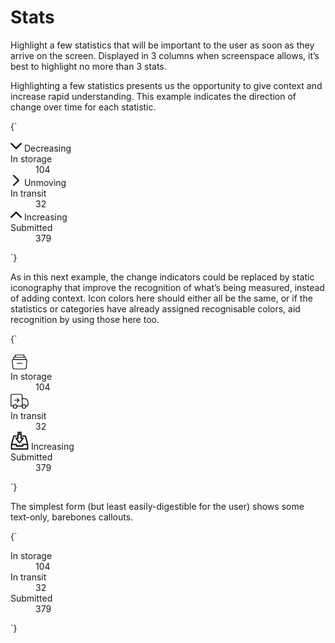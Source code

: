
<Meta title="Components/Stats" />

# Stats

Highlight a few statistics that will be important to the user as soon as they arrive on the screen. Displayed in 3 columns when screenspace allows, it’s best to highlight no more than 3 stats.

Highlighting a few statistics presents us the opportunity to give context and increase rapid understanding. This example indicates the direction of change over time for each statistic.

<Canvas>
  <Story name="Stats (with change indicators)">
    {`
      <div class="l-content">
        <dl class="l-grid l-grid--3-col@m">
          <div class="o-card l-flex l-items-center">
            <div class="l-flex--shrink-0 u-margin-s--right">
              <div class="o-badge o-badge--danger u-padding-l">
                <svg class="o-icon o-icon--l" xmlns="http://www.w3.org/2000/svg" viewBox="0 0 100 100" aria-hidden="true" width="18" height="18">
                  <path d="M2.78,32.83a6.07,6.07,0,0,1,8.58-8.59L45.71,58.59a6.07,6.07,0,0,0,8.58,0L88.64,24.24a6.07,6.07,0,1,1,8.58,8.59L54.29,75.76a6.07,6.07,0,0,1-8.58,0Z" fill-rule="evenodd"/>
                </svg>
                <span class="u-sr-only">Decreasing</span>
              </div>
            </div>
            <div>
              <dt class="u-font--medium u-h6 u-fg--gray-50">In storage</dt>
              <dd class="u-h2 u-font--bold u-line-height--min">104</dd>
            </div>
          </div>
          <div class="o-card l-flex l-items-center">
            <div class="l-flex--shrink-0 u-margin-s--right">
              <div class="o-badge o-badge--gray u-padding-l">
                <svg class="o-icon o-icon--l" xmlns="http://www.w3.org/2000/svg" viewBox="0 0 100 100" aria-hidden="true" width="18" height="18">
                  <path d="M32.83,97.22a6.07,6.07,0,1,1-8.59-8.58L58.59,54.29a6.07,6.07,0,0,0,0-8.58L24.24,11.36a6.07,6.07,0,1,1,8.59-8.58L75.76,45.71a6.07,6.07,0,0,1,0,8.58Z" fill-rule="evenodd"/>
                </svg>
                <span class="u-sr-only">Unmoving</span>
              </div>
            </div>
            <div>
              <dt class="u-font--medium u-h6 u-fg--gray-50">In transit</dt>
              <dd class="u-h2 u-font--bold u-line-height--min">32</dd>
            </div>
          </div>
          <div class="o-card l-flex l-items-center">
            <div class="l-flex--shrink-0 u-margin-s--right">
              <div class="o-badge o-badge--positive u-padding-l">
                <svg class="o-icon o-icon--l" xmlns="http://www.w3.org/2000/svg" viewBox="0 0 100 100" aria-hidden="true" width="18" height="18">
                  <path d="M97.22,67.17a6.07,6.07,0,1,1-8.58,8.59L54.29,41.41a6.07,6.07,0,0,0-8.58,0L11.36,75.76a6.07,6.07,0,0,1-8.58-8.59L45.71,24.24a6.07,6.07,0,0,1,8.58,0Z" fill-rule="evenodd"/>
                </svg>
                <span class="u-sr-only">Increasing</span>
              </div>
            </div>
            <div>
              <dt class="u-font--medium u-h6 u-fg--gray-50">Submitted</dt>
              <dd class="u-h2 u-font--bold u-line-height--min">379</dd>
            </div>
          </div>
        </dl>
      </div>
    `}
  </Story>
</Canvas>

As in this next example, the change indicators could be replaced by static iconography that improve the recognition of what’s being measured, instead of adding context. Icon colors here should either all be the same, or if the statistics or categories have already assigned recognisable colors, aid recognition by using those here too.

<Canvas>
  <Story name="Stats (with iconography)">
    {`
      <div class="l-content">
        <dl class="l-grid l-grid--3-col@m">
          <div class="o-card l-flex l-items-center">
            <div class="l-flex--shrink-0 u-margin-s--right">
              <div class="o-badge o-badge--danger u-padding-m">
                <svg class="o-icon o-icon--xl" xmlns="http://www.w3.org/2000/svg" viewBox="0 0 100 100" aria-hidden="true" width="29" height="29">
                  <path d="M9.3,37.15a7,7,0,0,0-1.8,5.4l3.9,41a8,8,0,0,0,8,7.2H80.6a8,8,0,0,0,8-7.2l3.9-41a7,7,0,0,0-6.27-7.67c-.24,0-.49,0-.73,0h-.8l.9-5.9A6,6,0,0,0,80.68,22a6.37,6.37,0,0,0-1-.08H75.8l1.1-7A5,5,0,0,0,72.65,9.3,4.74,4.74,0,0,0,72,9.25H28a5,5,0,0,0-4.95,5.05,4.74,4.74,0,0,0,.05.65l1.1,7H20.3a6,6,0,0,0-6,6,6.38,6.38,0,0,0,.07.87l.9,5.9h-.8A7,7,0,0,0,9.3,37.15Zm78.4,2.7a3,3,0,0,1,.8,2.3l-3.9,41a4,4,0,0,1-4,3.6H19.4a4,4,0,0,1-4-3.6l-3.9-41a3,3,0,0,1,2.68-3.29H85.5a3,3,0,0,1,2.2.9ZM27,14.35a1,1,0,0,1,.78-1.18l.22,0H72a1,1,0,0,1,1,1,1.64,1.64,0,0,1,0,.22L71.8,22H28.2Zm-8.7,13.9A2,2,0,0,1,20,26l.32,0H79.7a2,2,0,0,1,2,2c0,.11,0,.21,0,.32l-1,6.5H19.3Zm17.1,31.5H64.6a2,2,0,0,0,0-4H35.4a2,2,0,0,0,0,4Z"/>
                </svg>
              </div>
            </div>
            <div>
              <dt class="u-font--medium u-h6 u-fg--gray-50">In storage</dt>
              <dd class="u-h2 u-font--bold u-line-height--min">104</dd>
            </div>
          </div>
          <div class="o-card l-flex l-items-center">
            <div class="l-flex--shrink-0 u-margin-s--right">
              <div class="o-badge o-badge--gray u-padding-m">
                <svg class="o-icon o-icon--xl" xmlns="http://www.w3.org/2000/svg" viewBox="0 0 100 100" aria-hidden="true" width="29" height="29">
                  <path d="M36.86,57,34,54.08l8.17-8.16H19.38V41.83H47.06l1.45,3.49ZM34,33.67l2.88-2.89L50,43.87l-2.89,2.89ZM25.5,90.83A12.25,12.25,0,1,1,37.75,78.58,12.26,12.26,0,0,1,25.5,90.83Zm0-20.41a8.17,8.17,0,1,0,8.17,8.16A8.18,8.18,0,0,0,25.5,70.42Zm49,20.41A12.25,12.25,0,1,1,86.75,78.58,12.26,12.26,0,0,1,74.5,90.83Zm0-20.41a8.17,8.17,0,1,0,8.17,8.16A8.18,8.18,0,0,0,74.5,70.42Zm16.33,8.16H84.5V74.5h6.33a4.09,4.09,0,0,0,4.09-4.08V56.08a7.3,7.3,0,0,0-.64-3l-4.88-11a7.35,7.35,0,0,0-6.72-4.37H66.33V33.67H82.68a11.45,11.45,0,0,1,10.46,6.79l4.88,11a11.45,11.45,0,0,1,1,4.65V70.42A8.17,8.17,0,0,1,90.83,78.58Zm-26.54,0H35.71V74.5H62.25V17.32a4.08,4.08,0,0,0-4.07-4.07h-49a4.08,4.08,0,0,0-4.07,4.07V74.5H15.56v4.08H3l-2-2V17.32A8.16,8.16,0,0,1,9.15,9.17h49a8.16,8.16,0,0,1,8.15,8.15V76.54Z"/>
                </svg>
              </div>
            </div>
            <div>
              <dt class="u-font--medium u-h6 u-fg--gray-50">In transit</dt>
              <dd class="u-h2 u-font--bold u-line-height--min">32</dd>
            </div>
          </div>
          <div class="o-card l-flex l-items-center">
            <div class="l-flex--shrink-0 u-margin-s--right">
              <div class="o-badge o-badge--positive u-padding-m">
                <svg class="o-icon o-icon--xl" xmlns="http://www.w3.org/2000/svg" viewBox="0 0 100 100" aria-hidden="true" width="29" height="29">
                  <path d="M41,1a3.41,3.41,0,0,0-3.1,3.44,3.4,3.4,0,0,0,3.44,3.09H58.71A3.39,3.39,0,0,0,62,4.27,3.39,3.39,0,0,0,58.71,1Zm0,8.71A3.39,3.39,0,0,0,38,13V33.67H30.4a3.3,3.3,0,0,0-2.94,1.83,3.34,3.34,0,0,0,.35,3.44L47.41,64a3.44,3.44,0,0,0,5.18,0l19.6-25.05a3.34,3.34,0,0,0,.35-3.44,3.3,3.3,0,0,0-2.94-1.83H62V13a3.4,3.4,0,0,0-3.27-3.27Zm3.6,6.53H55.44V36.93a3.4,3.4,0,0,0,3.27,3.27h4.15L50,56.64,37.14,40.2h4.15a3.39,3.39,0,0,0,3.26-3.27ZM18.08,21.69A3.36,3.36,0,0,0,15.29,24l-13,45.49a6.64,6.64,0,0,0-.2,2V95.73A3.39,3.39,0,0,0,5.35,99H94.64a3.4,3.4,0,0,0,3.27-3.27V70.56a2.31,2.31,0,0,0-.14-.82L85.83,24.11a3.36,3.36,0,0,0-3.16-2.42H67.42a1.93,1.93,0,0,0-.34,0A3.41,3.41,0,0,0,64,25.13a3.4,3.4,0,0,0,3.44,3.09H80.15l10.27,39.2h-23a3.4,3.4,0,0,0-3.27,3.27v5.44H35.84V70.69a3.39,3.39,0,0,0-3.26-3.27H9.68l11.19-39.2H32.58A3.39,3.39,0,0,0,35.89,25a3.39,3.39,0,0,0-3.31-3.27ZM8.62,74H29.31V79.4a3.4,3.4,0,0,0,3.27,3.27H67.42a3.4,3.4,0,0,0,3.27-3.27V74H91.38V92.47H8.62Z"/>
                </svg>
                <span class="u-sr-only">Increasing</span>
              </div>
            </div>
            <div>
              <dt class="u-font--medium u-h6 u-fg--gray-50">Submitted</dt>
              <dd class="u-h2 u-font--bold u-line-height--min">379</dd>
            </div>
          </div>
        </dl>
      </div>
    `}
  </Story>
</Canvas>


The simplest form (but least easily-digestible for the user) shows some text-only, barebones callouts.

<Canvas isColumn>
  <Story name="Stats (simple)">
    {`
      <div class="l-content">
        <dl class="l-grid l-grid--3-col@m">
          <div class="o-card">
            <dt class="u-font--medium u-h6 u-fg--gray-50">In storage</dt>
            <dd class="u-h2 u-font--bold u-line-height--min">104</dd>
          </div>
          <div class="o-card">
            <dt class="u-font--medium u-h6 u-fg--gray-50">In transit</dt>
            <dd class="u-h2 u-font--bold u-line-height--min">32</dd>
          </div>
          <div class="o-card">
            <dt class="u-font--medium u-h6 u-fg--gray-50">Submitted</dt>
            <dd class="u-h2 u-font--bold u-line-height--min">379</dd>
          </div>
        </dl>
      </div>
    `}
  </Story>
</Canvas>
